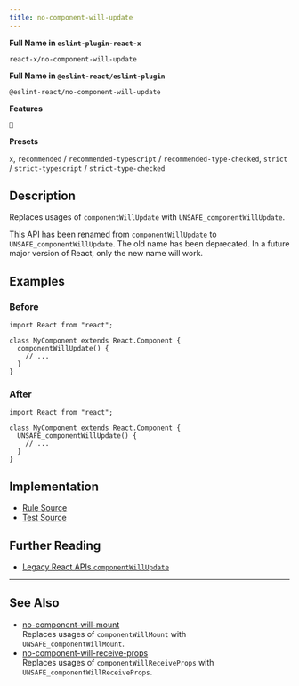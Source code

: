```yaml
---
title: no-component-will-update
---
```


**Full Name in `eslint-plugin-react-x`**

```plain copy
react-x/no-component-will-update
```

**Full Name in `@eslint-react/eslint-plugin`**

```plain copy
@eslint-react/no-component-will-update
```

**Features**

`🔄`

**Presets**

`x`, `recommended` / `recommended-typescript` / `recommended-type-checked`, `strict` / `strict-typescript` / `strict-type-checked`

## Description

Replaces usages of `componentWillUpdate` with `UNSAFE_componentWillUpdate`.

This API has been renamed from `componentWillUpdate` to `UNSAFE_componentWillUpdate`. The old name has been deprecated. In a future major version of React, only the new name will work.

## Examples

### Before

```tsx
import React from "react";

class MyComponent extends React.Component {
  componentWillUpdate() {
    // ...
  }
}
```

### After

```tsx
import React from "react";

class MyComponent extends React.Component {
  UNSAFE_componentWillUpdate() {
    // ...
  }
}
```

## Implementation

- [Rule Source](https://github.com/Rel1cx/eslint-react/tree/main/packages/plugins/eslint-plugin-react-x/src/rules/no-component-will-update.ts)
- [Test Source](https://github.com/Rel1cx/eslint-react/tree/main/packages/plugins/eslint-plugin-react-x/src/rules/no-component-will-update.spec.ts)

## Further Reading

- [Legacy React APIs `componentWillUpdate`](https://react.dev/reference/react/Component#componentwillupdate)

---

## See Also

- [no-component-will-mount](./no-component-will-mount)\
  Replaces usages of `componentWillMount` with `UNSAFE_componentWillMount`.
- [no-component-will-receive-props](./no-component-will-receive-props)\
  Replaces usages of `componentWillReceiveProps` with `UNSAFE_componentWillReceiveProps`.
